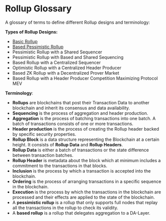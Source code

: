 # Rollup Glossary

A glossary of terms to define different Rollup designs and terminology:

**Types of Rollup Designs:**
* [Basic Rollup](./glossary/basic-rollup)
* [Based Pessimistic Rollup](./glossary/based-pessimistic-rollup)
* Pessimistic Rollup with a Shared Sequencer
* Pessimistic Rollup with Based and Shared Sequencing
* Based Rollup with a Centralized Sequencer
* Optimistic Rollup with a Centralized Header Producer
* Based ZK Rollup with a Decentralized Prover Market
* Based Rollup with a Header Producer Competition Maximizing Protocol MEV

**Terminology**:
* **Rollups** are blockchains that post their Transaction Data to another blockchain and inherit its consensus and data availability.
* **Sequencing** is the process of aggregation and header production.
* **Aggregation** is the process of batching transactions into one batch. A batch of transactions consists of one or more transactions.
* **Header production** is the process of creating the Rollup header backed by specific security properties.
* **Rollup Block** is a data structure representing the Blockchain at a certain height. It consists of **Rollup Data** and **Rollup Headers**.
* **Rollup Data** is either a batch of transactions or the state difference between transaction batches.
* **Rollup Header** is metadata about the block which at minimum includes a commitment to the transactions in that blocks. 
* **Inclusion** is the process by which a transaction is accepted into the blockchain.
* **Ordering** is the process of arranging transactions in a specific sequence in the blockchain.
* **Execution** is the process by which the transactions in the blockchain are processed and their effects are applied to the state of the blockchain.
* A **pessimistic rollup** is a rollup that only supports full nodes that replay all the transactions in the rollup to check its validity.
* A **based rollup** is a rollup that delegates aggregation to a DA-Layer.